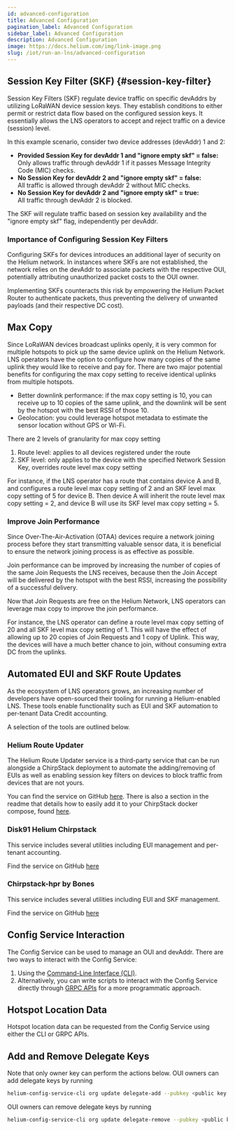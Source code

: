 ```yaml
---
id: advanced-configuration
title: Advanced Configuration
pagination_label: Advanced Configuration
sidebar_label: Advanced Configuration
description: Advanced Configuration
image: https://docs.helium.com/img/link-image.png
slug: /iot/run-an-lns/advanced-configuration
---
```



## Session Key Filter (SKF) {#session-key-filter}

Session Key Filters (SKF) regulate device traffic on specific devAddrs by utilizing LoRaWAN device
session keys. They establish conditions to either permit or restrict data flow based on the
configured session keys. It essentially allows the LNS operators to accept and reject traffic on a
device (session) level.

In this example scenario, consider two device addresses (devAddr) 1 and 2:

- **Provided Session Key for devAddr 1 and "ignore empty skf" = false:**  
  Only allows traffic through devAddr 1 if it passes Message Integrity Code (MIC) checks.
- **No Session Key for devAddr 2 and "ignore empty skf" = false:**  
  All traffic is allowed through devAddr 2 without MIC checks.
- **No Session Key for devAddr 2 and "ignore empty skf" = true:**  
  All traffic through devAddr 2 is blocked.

The SKF will regulate traffic based on session key availability and the "ignore empty skf" flag,
independently per devAddr.

### Importance of Configuring Session Key Filters

Configuring SKFs for devices introduces an additional layer of security on the Helium network. In
instances where SKFs are not established, the network relies on the devAddr to associate packets
with the respective OUI, potentially attributing unauthorized packet costs to the OUI owner.

Implementing SKFs counteracts this risk by empowering the Helium Packet Router to authenticate
packets, thus preventing the delivery of unwanted payloads (and their respective DC cost).

## Max Copy

Since LoRaWAN devices broadcast uplinks openly, it is very common for multiple hotspots to pick up
the same device uplink on the Helium Network. LNS operators have the option to configure how many
copies of the same uplink they would like to receive and pay for. There are two major potential
benefits for configuring the max copy setting to receive identical uplinks from multiple hotspots.

- Better downlink performance: if the max copy setting is 10, you can receive up to 10 copies of the
  same uplink, and the downlink will be sent by the hotspot with the best RSSI of those 10.
- Geolocation: you could leverage hotspot metadata to estimate the sensor location without GPS or
  Wi-Fi.

There are 2 levels of granularity for max copy setting

1. Route level: applies to all devices registered under the route
2. SKF level: only applies to the device with the specified Network Session Key, overrides route
   level max copy setting

For instance, if the LNS operator has a route that contains device A and B, and configures a route
level max copy setting of 2 and an SKF level max copy setting of 5 for device B. Then device A will
inherit the route level max copy setting = 2, and device B will use its SKF level max copy setting
= 5.

### Improve Join Performance

Since Over-The-Air-Activation (OTAA) devices require a network joining process before they start
transmitting valuable sensor data, it is beneficial to ensure the network joining process is as
effective as possible.

Join performance can be improved by increasing the number of copies of the same Join Requests the
LNS receives, because then the Join Accept will be delivered by the hotspot with the best RSSI,
increasing the possibility of a successful delivery.

Now that Join Requests are free on the Helium Network, LNS operators can leverage max copy to
improve the join performance.

For instance, the LNS operator can define a route level max copy setting of 20 and all SKF level max
copy setting of 1. This will have the effect of allowing up to 20 copies of Join Requests and 1 copy
of Uplink. This way, the devices will have a much better chance to join, without consuming extra DC
from the uplinks.

## Automated EUI and SKF Route Updates

As the ecosystem of LNS operators grows, an increasing number of developers have open-sourced their
tooling for running a Helium-enabled LNS. These tools enable functionality such as EUI and SKF
automation to per-tenant Data Credit accounting.

A selection of the tools are outlined below.

### Helium Route Updater

The Helium Route Updater service is a third-party service that can be run alongside a ChirpStack
deployment to automate the adding/removing of EUIs as well as enabling session key filters on
devices to block traffic from devices that are not yours.

You can find the service on GitHub
[here](https://github.com/thisisdevelopment/helium-route-updater). There is also a section in the
readme that details how to easily add it to your ChirpStack docker compose, found
[here](https://github.com/thisisdevelopment/helium-route-updater#chirpstack-docker-compose-usage).

### Disk91 Helium Chirpstack

This service includes several utilities including EUI management and per-tenant accounting.

Find the service on GitHub [here](https://github.com/disk91/helium-chirpstack-community)

### Chirpstack-hpr by Bones

This service includes several utilities including EUI and SKF management.

Find the service on GitHub [here](https://github.com/ccall48/chirpstack-hpr)

## Config Service Interaction

The Config Service can be used to manage an OUI and devAddr. There are two ways to interact with the
Config Service:

1. Using the [Command-Line Interface (CLI)](https://github.com/helium/helium-config-service-cli).
1. Alternatively, you can write scripts to interact with the Config Service directly through
   [GRPC APIs](https://github.com/helium/proto/blob/master/src/service/iot_config.proto) for a more
   programmatic approach.

## Hotspot Location Data

Hotspot location data can be requested from the Config Service using either the CLI or GRPC APIs.

## Add and Remove Delegate Keys

Note that only owner key can perform the actions below. OUI owners can add delegate keys by running

```bash
helium-config-service-cli org update delegate-add --pubkey <public key of the delegate key pair you are trying to add> --keypair <relative path of your **owner** keypair path> --commit
```

OUI owners can remove delegate keys by running

```bash
helium-config-service-cli org update delegate-remove --pubkey <public key of the delegate key pair you are trying to remove> --keypair <relative path of your **owner** keypair path> --commit
```
